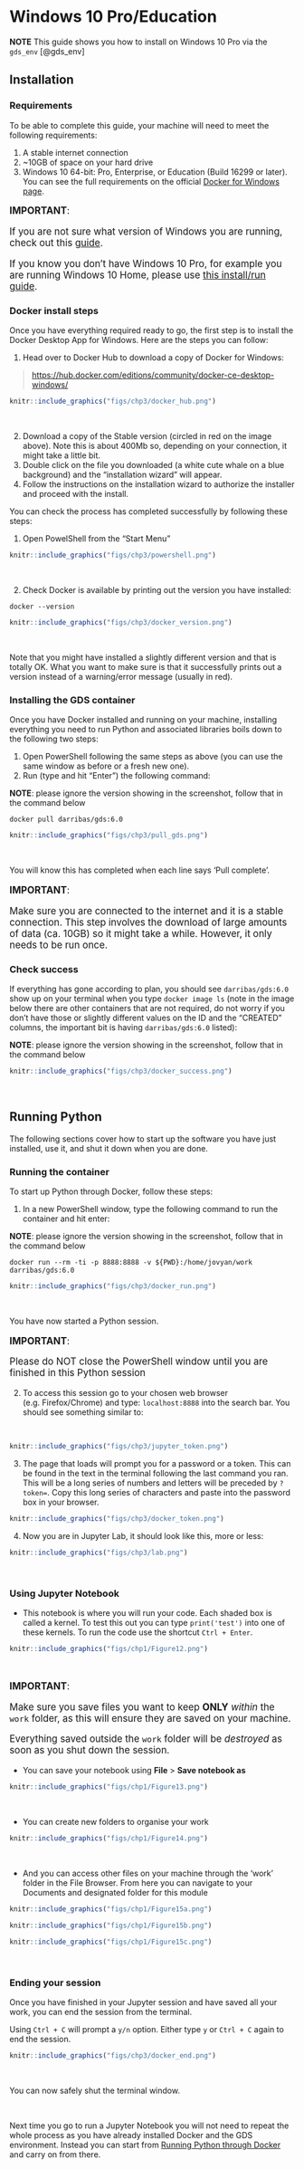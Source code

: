 # Windows 10 Pro/Education {#win10pro .unnumbered}

**NOTE** This guide shows you how to install on Windows 10 Pro via the `gds_env` [@gds_env]

## Installation {#winpro_install .unnumbered}

### Requirements {.unlisted .unnumbered}

To be able to complete this guide, your machine will need to meet the following requirements:

1. A stable internet connection
2. ~10GB of space on your hard drive
3. Windows 10 64-bit: Pro, Enterprise, or Education (Build 16299 or later). You can see the full requirements on the official [Docker for Windows page](https://docs.docker.com/docker-for-windows/install/).

<div class="alert alert-danger" style="font-size:120%">
<b>IMPORTANT</b>: <br>
    
If you are not sure what version of Windows you are running, check out this [guide](#windows-version).
    
If you know you don't have Windows 10 Pro, for example you are running Windows 10 Home, please use [this install/run guide](#otherWin).
    
</div>
 
### Docker install steps {#winpro_docker_install .unlisted .unnumbered}

Once you have everything required ready to go, the first step is to install the Docker Desktop App for Windows. Here are the steps you can follow:

1. Head over to Docker Hub to download a copy of Docker for Windows:

> [https://hub.docker.com/editions/community/docker-ce-desktop-windows/](https://hub.docker.com/editions/community/docker-ce-desktop-windows/)

```r
knitr::include_graphics("figs/chp3/docker_hub.png")
```
<br>

2. Download a copy of the Stable version (circled in red on the image above). Note this is about 400Mb so, depending on your connection, it might take a little bit.
3. Double click on the file you downloaded (a white cute whale on a blue background) and the "installation wizard" will appear. 
4. Follow the instructions on the installation wizard to authorize the installer and proceed with the install.

You can check the process has completed successfully by following these steps:

1. Open PowelShell from the "Start Menu"

```r
knitr::include_graphics("figs/chp3/powershell.png")
```
<br>

2. Check Docker is available by printing out the version you have installed:

```shell
docker --version
```

```r
knitr::include_graphics("figs/chp3/docker_version.png")
```
<br>

Note that you might have installed a slightly different version and that is totally OK. What you want to make sure is that it successfully prints out a version instead of a warning/error message (usually in red).

### Installing the GDS container {#winpro_docker_gds .unlisted .unnumbered}

Once you have Docker installed and running on your machine, installing everything you need to run Python and associated libraries boils down to the following two steps:

1. Open PowerShell following the same steps as above (you can use the same window as before or a fresh new one).
2. Run (type and hit "Enter") the following command:

**NOTE**: please ignore the version showing in the screenshot, follow that in
the command below

```shell
docker pull darribas/gds:6.0
```

```r
knitr::include_graphics("figs/chp3/pull_gds.png")
```
<br>

You will know this has completed when each line says 'Pull complete'.

<div class="alert alert-info" style="font-size:120%">
<b>IMPORTANT</b>: <br>
    
Make sure you are connected to the internet and it is a stable connection. This step involves the download of large amounts of data (ca. 10GB) so it might take a while. However, it only needs to be run once.
   
</div>

### Check success {#winpro_success .unlisted .unnumbered}

If everything has gone according to plan, you should see `darribas/gds:6.0` show up on your terminal when you type `docker image ls` (note in the image below there are other containers that are not required, do not worry if you don't have those or slightly different values on the ID and the "CREATED" columns, the important bit is having `darribas/gds:6.0` listed):

**NOTE**: please ignore the version showing in the screenshot, follow that in
the command below

```r
knitr::include_graphics("figs/chp3/docker_success.png")
```
<br>

## Running Python {#winpro_run .unnumbered}

The following sections cover how to start up the software you have just installed, use it, and shut it down when you are done.

### Running the container {.unlisted .unnumbered}

To start up Python through Docker, follow these steps:

1. In a new PowerShell window, type the following command to run the container and hit enter: 

**NOTE**: please ignore the version showing in the screenshot, follow that in
the command below


```shell
docker run --rm -ti -p 8888:8888 -v ${PWD}:/home/jovyan/work darribas/gds:6.0
```

```r
knitr::include_graphics("figs/chp3/docker_run.png")
```

<br>

You have now started a Python session. 


<div class="alert alert-info" style="font-size:120%">
<b>IMPORTANT</b>: <br>
    
Please do NOT close the PowerShell window until you are finished in this Python session
   
</div>

2. To access this session go to your chosen web browser (e.g. Firefox/Chrome) and type: `localhost:8888` into the search bar. You should see something similar to:

<br>

```r
knitr::include_graphics("figs/chp3/jupyter_token.png")
```

3. The page that loads will prompt you for a password or a token. This can be found in the text in the terminal following the last command you ran. This will be a long series of numbers and letters will be preceded by `?token=`. Copy this long series of characters and paste into the password box in your browser.

```r
knitr::include_graphics("figs/chp3/docker_token.png")
```


4. Now you are in Jupyter Lab, it should look like this, more or less:

```r
knitr::include_graphics("figs/chp3/lab.png")
```

<br>

### Using Jupyter Notebook {.unlisted .unnumbered}

- This notebook is where you will run your code. Each shaded box is called a kernel. To test this out you can type `print('test')` into one of these kernels. To run the code use the shortcut `Ctrl + Enter`.

```r
knitr::include_graphics("figs/chp1/Figure12.png")
```

<br>

<div class="alert alert-info" style="font-size:120%">
<b>IMPORTANT</b>: <br>
    
Make sure you save files you want to keep **ONLY** _within_ the `work` folder, as this will ensure they are saved on your machine.
    
Everything saved outside the `work` folder will be _destroyed_ as soon as you shut down the session.
   
</div>

- You can save your notebook using **File** > **Save notebook as**
```r
knitr::include_graphics("figs/chp1/Figure13.png")
```

<br>

- You can create new folders to organise your work
```r
knitr::include_graphics("figs/chp1/Figure14.png")
```

<br>

- And you can access other files on your machine through the 'work' folder in the File Browser. From here you can navigate to your Documents and designated folder for this module

```r
knitr::include_graphics("figs/chp1/Figure15a.png")
```

```r
knitr::include_graphics("figs/chp1/Figure15b.png")
```

```r
knitr::include_graphics("figs/chp1/Figure15c.png")
```
<br>

### Ending your session {.unlisted .unnumbered}

Once you have finished in your Jupyter session and have saved all your work, you can end the session from the terminal.

Using `Ctrl + C` will prompt a `y/n` option. Either type `y` or `Ctrl + C` again to end the session. 

```r
knitr::include_graphics("figs/chp3/docker_end.png")
```

<br>

You can now safely shut the terminal window.

<br>

Next time you go to run a Jupyter Notebook you will not need to repeat the whole process as you have already installed Docker and the GDS environment. Instead you can start from [Running Python through Docker](#winpro_run) and carry on from there.
